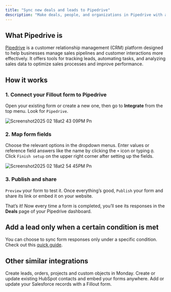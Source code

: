 ```yaml
---
title: "Sync new deals and leads to Pipedrive"
description: "Make deals, people, and organizations in Pipedrive with a Fillout form. Embed the form on your website or share through a link."
---
```


## What Pipedrive is

[Pipedrive](https://www.pipedrive.com/) is a customer relationship management (CRM) platform designed to help businesses manage sales pipelines and customer interactions more effectively. It offers tools for tracking leads, automating tasks, and analyzing sales data to optimize sales processes and improve performance.

## How it works

### 1. Connect your Fillout form to Pipedrive

Open your existing form or create a new one, then go to **Integrate** from the top menu. Look for `Pipedrive`.

![Screenshot2025 02 18at2 43 09PM Pn](/images/Screenshot2025-02-18at2.43.09PM.png)

### 2. Map form fields

Choose the relevant options in the dropdown menus. Enter values or reference field answers like the name by clicking the `+` icon or typing `@`. Click `Finish setup` on the upper right corner after setting up the fields.

![Screenshot2025 02 18at2 54 45PM Pn](/images/Screenshot2025-02-18at2.54.45PM.png)

### 3. Publish and share

`Preview` your form to test it. Once everything’s good, `Publish` your form and share its link or embed it on your website.

That’s it\! Now every time a form is completed, you’ll see its responses in the **Deals** page of your Pipedrive dashboard.

## Add a lead only when a certain condition is met

You can choose to sync form responses only under a specific condition. Check out this [quick guide](https://www.notion.so/Conditional-integration-logic-180148986f5d47b981b5de5580b00169?pvs=21).

## Other similar integrations

<CardGroup cols={3}>
  <Card title="Sync responses to Monday" icon="columns-3" iconType="regular" color="#FFC738">
    Create leads, orders, projects and custom objects in Monday.
  </Card>
  <Card title="Create a HubSpot form" icon="hubspot" iconType="regular" color="#FFC738">
    Create or update existing HubSpot contacts and embed your forms anywhere.
  </Card>
  <Card title="Create a Salesforce form" icon="cloud" iconType="solid" color="#FFC738">
    Add or update your Salesforce records with a Fillout form.
  </Card>
</CardGroup>